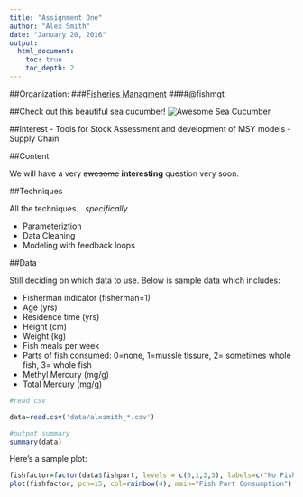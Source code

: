 ```yaml
---
title: "Assignment One"
author: "Alex Smith"
date: "January 20, 2016"
output: 
  html_document:
    toc: true
    toc_depth: 2
---
```

##Organization:
###[Fisheries Managment](http://github.com/fishmgt)
####@fishmgt

##Check out this beautiful sea cucumber!
![Awesome Sea Cucumber](images/alxsmith_*.png)

##Interest
- Tools for Stock Assessment and development of MSY models
- Supply Chain


##Content

We will have a very ~~awesome~~ **interesting** question very soon. 

##Techniques

All the techniques... *specifically*

- Parameteriztion
- Data Cleaning
- Modeling with feedback loops

##Data

Still deciding on which data to use. Below is sample data which includes:

* Fisherman indicator (fisherman=1)
* Age (yrs)
* Residence time (yrs)
* Height (cm)
* Weight (kg)
* Fish meals per week
* Parts of fish consumed:
   0=none, 1=mussle tissure, 2= sometimes whole fish, 3= whole fish
* Methyl Mercury (mg/g)
* Total Mercury (mg/g)

```r
#read csv

data=read.csv('data/alxsmith_*.csv')

#output summary 
summary(data)

```




Here's a sample plot:

```r
fishfactor=factor(data$fishpart, levels = c(0,1,2,3), labels=c("No Fish", "Mussle Tissue", "Whole Fish\n(sometimes)", "Whole Fish"))
plot(fishfactor, pch=15, col=rainbow(4), main="Fish Part Consumption")
```


